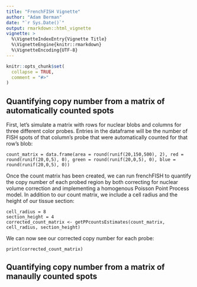 ```yaml
---
title: "FrenchFISH Vignette"
author: "Adam Berman"
date: "`r Sys.Date()`"
output: rmarkdown::html_vignette
vignette: >
  %\VignetteIndexEntry{Vignette Title}
  %\VignetteEngine{knitr::rmarkdown}
  %\VignetteEncoding{UTF-8}
---
```


```r
knitr::opts_chunk$set(
  collapse = TRUE,
  comment = "#>"
)
```


## Quantifying copy number from a matrix of automatically counted spots

First, let's simulate a matrix with rows for nuclear blobs and columns for three different color probes. Entries in the dataframe will be the number of FISH spots of that column's probe that were automatically counted for that row's blob:

```
count_matrix = data.frame(area = round(runif(20,150,500), 2), red = round(runif(20,0,5), 0), green = round(runif(20,0,5), 0), blue = round(runif(20,0,5), 0))
```

Once the count matrix has been created, we can run frenchFISH to quantify the copy number of each probed region by both correcting for nuclear volume correction and implementing a  homogenous Poisson Point Process model. In addition to our count matrix, we include a cell radius and the height of our tissue section:

```
cell_radius = 8
section_height = 4
corrected_count_matrix <- getPPcountsEstimates(count_matrix, cell_radius, section_height)
```

We can now see our corrected copy number for each probe:

```
print(corrected_count_matrix)
```


## Quantifying copy number from a matrix of manaully counted spots
